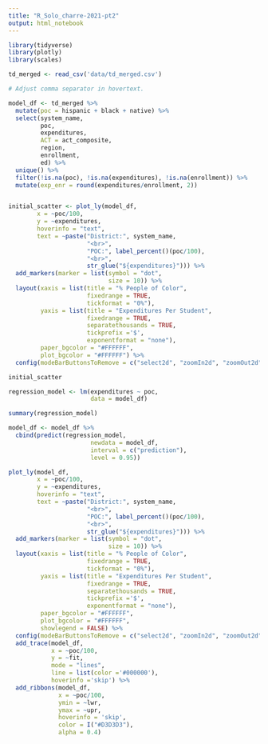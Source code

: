 ```yaml
---
title: "R_Solo_charre-2021-pt2"
output: html_notebook
---
```


```r
library(tidyverse)
library(plotly)
library(scales)
```

```r
td_merged <- read_csv('data/td_merged.csv')
```
```r
# Adjust comma separator in hovertext.

model_df <- td_merged %>% 
  mutate(poc = hispanic + black + native) %>% 
  select(system_name, 
         poc, 
         expenditures, 
         ACT = act_composite, 
         region, 
         enrollment, 
         ed) %>% 
  unique() %>%
  filter(!is.na(poc), !is.na(expenditures), !is.na(enrollment)) %>% 
  mutate(exp_enr = round(expenditures/enrollment, 2))


initial_scatter <- plot_ly(model_df,
        x = ~poc/100,
        y = ~expenditures,
        hoverinfo = "text",
        text = ~paste("District:", system_name,
                      "<br>",
                      "POC:", label_percent()(poc/100),
                      "<br>",
                      str_glue("${expenditures}"))) %>% 
  add_markers(marker = list(symbol = "dot",
                            size = 10)) %>% 
  layout(xaxis = list(title = "% People of Color",
                      fixedrange = TRUE,
                      tickformat = "0%"),
         yaxis = list(title = "Expenditures Per Student",
                      fixedrange = TRUE,
                      separatethousands = TRUE,
                      tickprefix ='$',
                      exponentformat = "none"),
         paper_bgcolor = "#FFFFFF",
         plot_bgcolor = "#FFFFFF") %>% 
  config(modeBarButtonsToRemove = c("select2d", "zoomIn2d", "zoomOut2d"))

initial_scatter
```


```r
regression_model <- lm(expenditures ~ poc,
                       data = model_df)

summary(regression_model)
```
```r
model_df <- model_df %>% 
  cbind(predict(regression_model,
                       newdata = model_df,
                       interval = c("prediction"),
                       level = 0.95))

```




```r
plot_ly(model_df,
        x = ~poc/100,
        y = ~expenditures,
        hoverinfo = "text",
        text = ~paste("District:", system_name,
                      "<br>",
                      "POC:", label_percent()(poc/100),
                      "<br>",
                      str_glue("${expenditures}"))) %>% 
  add_markers(marker = list(symbol = "dot",
                            size = 10)) %>% 
  layout(xaxis = list(title = "% People of Color",
                      fixedrange = TRUE,
                      tickformat = "0%"),
         yaxis = list(title = "Expenditures Per Student",
                      fixedrange = TRUE,
                      separatethousands = TRUE,
                      tickprefix ='$',
                      exponentformat = "none"),
         paper_bgcolor = "#FFFFFF",
         plot_bgcolor = "#FFFFFF",
         showlegend = FALSE) %>% 
  config(modeBarButtonsToRemove = c("select2d", "zoomIn2d", "zoomOut2d")) %>%   
  add_trace(model_df, 
            x = ~poc/100, 
            y = ~fit,
            mode = "lines",
            line = list(color ='#000000'),
            hoverinfo ='skip') %>% 
  add_ribbons(model_df,
              x = ~poc/100,
              ymin = ~lwr,
              ymax = ~upr,
              hoverinfo = 'skip',
              color = I("#D3D3D3"),
              alpha = 0.4)
```

